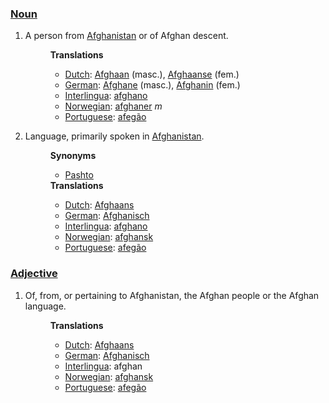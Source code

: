 ===[[Noun]]===
#A person from [[Afghanistan]] or of Afghan descent.
#:'''Translations'''
#:*[[Dutch]]:  [[Afghaan]] (masc.), [[Afghaanse]] (fem.)
#:*[[German]]:  [[Afghane]] (masc.), [[Afghanin]] (fem.)
#:*[[Interlingua]]: [[afghano]]
#:*[[Norwegian]]: [[afghaner]] ''m''
#:*[[Portuguese]]: [[afegão]]
#Language, primarily spoken in [[Afghanistan]].
#:'''Synonyms'''
#:*[[Pashto]]
#:'''Translations'''
#:*[[Dutch]]: [[Afghaans]]
#:*[[German]]: [[Afghanisch]]
#:*[[Interlingua]]: [[afghano]]
#:*[[Norwegian]]: [[afghansk]]
#:*[[Portuguese]]: [[afegão]]

===[[Adjective]]===
#Of, from, or pertaining to Afghanistan, the Afghan people or the Afghan language.
#:'''Translations'''
#:*[[Dutch]]: [[Afghaans]]
#:*[[German]]: [[Afghanisch]]
#:*[[Interlingua]]: afghan
#:*[[Norwegian]]: [[afghansk]]
#:*[[Portuguese]]: [[afegão]]